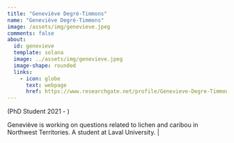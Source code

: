 ---
title: "Geneviève Degré-Timmons"
name: "Geneviève Degré-Timmons"
image: /assets/img/genevieve.jpeg
comments: false
about: 
  id: genevieve
  template: solana
  image: ../assets/img/genevieve.jpeg
  image-shape: rounded
  links: 
    - icon: globe
      text: webpage
      href: https://www.researchgate.net/profile/Genevieve-Degre-Timmons
---

::: {#genevieve}
(PhD Student 2021 - )

Geneviève is working on questions related to lichen and caribou in Northwest Territories. A student at Laval University. \|
:::
